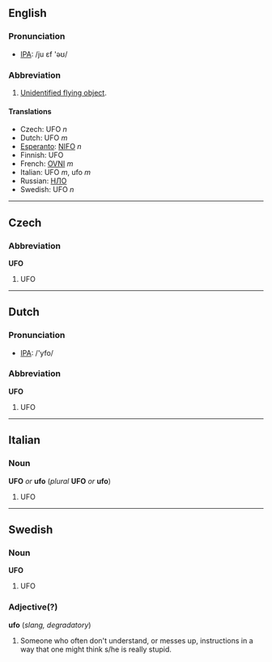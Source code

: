 ==English==
===Pronunciation===
*[[w:IPA|IPA]]: /ju ɛf 'əʊ/

===Abbreviation===
#[[Unidentified flying object]].

====Translations====
*Czech: UFO ''n''
*Dutch: UFO ''m''
*[[Esperanto]]: [[NIFO]] ''n''
*Finnish: UFO
*French: [[OVNI]] ''m''
*Italian: UFO ''m'', ufo ''m''
*Russian: [[НЛО]]
*Swedish: UFO ''n''

----
==Czech==
===Abbreviation===
'''UFO'''

#UFO

----
==Dutch==
=== Pronunciation ===
*[[w:IPA|IPA]]: /'yfo/

===Abbreviation===
'''UFO'''

#UFO

----
==Italian==
===Noun===
'''UFO''' ''or'' '''ufo''' (''plural'' '''UFO''' ''or'' '''ufo''')

#UFO

-----
==Swedish==
===Noun===
'''UFO'''

#UFO

===Adjective(?)===
'''ufo'''  (''slang, degradatory'')

#Someone who often don't understand, or messes up, instructions in a way that one might think s/he is really stupid.